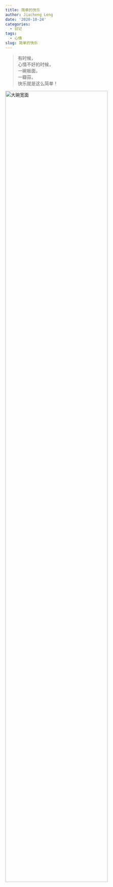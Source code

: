 ```yaml
---
title: 简单的快乐
author: Jiacheng Leng
date: '2020-10-24'
categories:
  - 日记
tags:
  - 心情
slug: 简单的快乐
---
```


> 有时候，  
心情不好的时候，  
一碗板面，  
一瓣蒜，  
快乐就是这么简单！

![](/post/2020-10-24-简单的快乐/index_files/banmian.jpg '大碗宽面'){width=80% height=80%}

